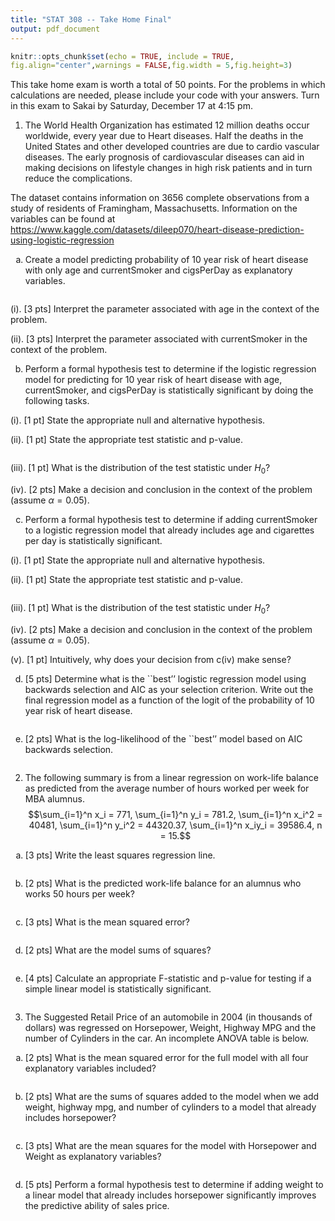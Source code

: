 ---
title: "STAT 308 -- Take Home Final"
output: pdf_document
---

```{r setup, include=FALSE}
knitr::opts_chunk$set(echo = TRUE, include = TRUE,
fig.align="center",warnings = FALSE,fig.width = 5,fig.height=3)
```

This take home exam is worth a total of 50 points.  For the problems in which calculations are needed, please include your \texttt{R} code with your answers.  Turn in this exam to Sakai by Saturday, December 17 at 4:15 pm.

1.  The World Health Organization has estimated 12 million deaths occur worldwide, every year due to Heart diseases. Half the deaths in the United States and other developed countries are due to cardio vascular diseases. The early prognosis of cardiovascular diseases can aid in making decisions on lifestyle changes in high risk patients and in turn reduce the complications.

The dataset \texttt{heartdisease.csv} contains information on 3656 complete observations from a study of residents of Framingham, Massachusetts.  Information on the variables can be found at <https://www.kaggle.com/datasets/dileep070/heart-disease-prediction-using-logistic-regression>

a. Create a model predicting probability of 10 year risk of heart disease with only age and currentSmoker and cigsPerDay as explanatory variables.  

```{r}
```

(i). [3 pts] Interpret the parameter associated with age in the context of the problem.

(ii). [3 pts] Interpret the parameter associated with currentSmoker in the context of the problem.

b. Perform a formal hypothesis test to determine if the logistic regression model for predicting for 10 year risk of heart disease with age, currentSmoker, and cigsPerDay is statistically significant by doing the following tasks.

(i). [1 pt] State the appropriate null and alternative hypothesis.

(ii). [1 pt] State the appropriate test statistic and p-value.
```{r}
```

(iii). [1 pt] What is the distribution of the test statistic under $H_0$?

(iv). [2 pts] Make a decision and conclusion in the context of the problem (assume $\alpha = 0.05$).

c. Perform a formal hypothesis test to determine if adding currentSmoker to a logistic regression model that already includes age and cigarettes per day is statistically significant.

(i). [1 pt] State the appropriate null and alternative hypothesis.

(ii). [1 pt] State the appropriate test statistic and p-value.
```{r}
```

(iii). [1 pt] What is the distribution of the test statistic under $H_0$?

(iv). [2 pts] Make a decision and conclusion in the context of the problem (assume $\alpha = 0.05$).

(v). [1 pt] Intuitively, why does your decision from c(iv) make sense?

d. [5 pts] Determine what is the ``best'' logistic regression model using backwards selection and AIC as your selection criterion.  Write out the final regression model as a function of the logit of the probability of 10 year risk of heart disease.

```{r}
```

e. [2 pts] What is the log-likelihood of the ``best'' model based on AIC backwards selection.

```{r}

```

2. The following summary is from a linear regression on work-life balance as predicted from the average number of hours worked per week for MBA alumnus. $$\sum_{i=1}^n x_i = 771, \sum_{i=1}^n y_i = 781.2, \sum_{i=1}^n x_i^2 = 40481, \sum_{i=1}^n y_i^2 = 44320.37, \sum_{i=1}^n x_iy_i = 39586.4, n = 15.$$

a. [3 pts] Write the least squares regression line.

```{r}
```

b. [2 pts] What is the predicted work-life balance for an alumnus who works 50 hours per week?
```{r}
```

c. [3 pts] What is the mean squared error?

```{r}
```

d. [2 pts] What are the model sums of squares?
```{r}
```

e. [4 pts] Calculate an appropriate F-statistic and p-value for testing if a simple linear model is statistically significant.
```{r}
```


3. The  Suggested  Retail  Price  of  an  automobile  in  2004 (in thousands of dollars)  was  regressed  on  Horsepower,  Weight, Highway MPG and the number of Cylinders in the car.  An incomplete ANOVA table is below.

\begin{table}[ht]
\centering
\begin{tabular}{lrr}
  \hline
 & df & Sum Sq  \\ 
  \hline
  Horsepower & 1 & $42.79$ \\ 
  Weight & 1 & $0.95$  \\
  HighwayMPG & 1 & $1.06$ \\
  Cylinders & 1 & $0.034$ \\ 
  Residuals & 229 & $0.061$ \\
   \hline
\end{tabular}
\end{table}

a. [2 pts] What is the mean squared error for the full model with all four explanatory variables included?

```{r}
```

b. [2 pts] What are the sums of squares added to the model when we add weight, highway mpg, and number of cylinders to a model that already includes horsepower?

```{r}
```

c. [3 pts] What are the mean squares for the model with Horsepower and Weight as explanatory variables?

```{r}
```

d. [5 pts] Perform a formal hypothesis test to determine if adding weight to a linear model that already includes horsepower significantly improves the predictive ability of sales price.

```{r}
```
